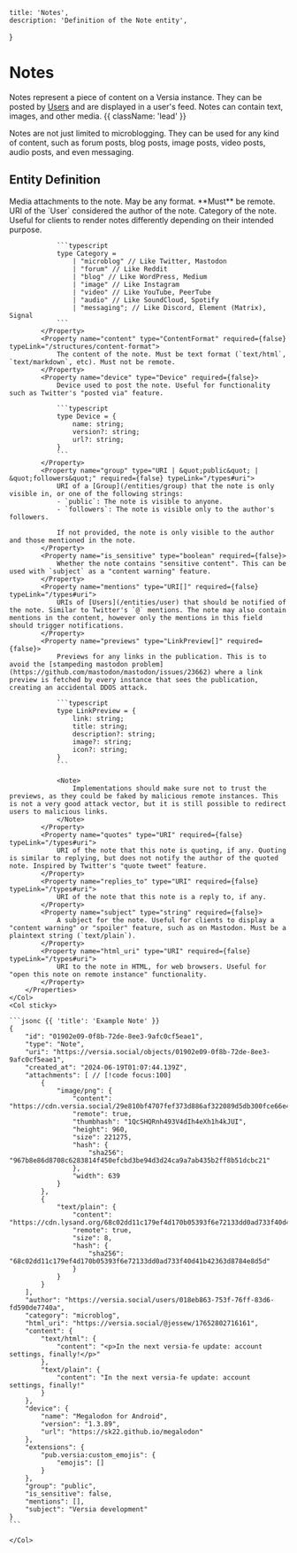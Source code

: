     title: 'Notes',
    description: 'Definition of the Note entity',
}

# Notes

Notes represent a piece of content on a Versia instance. They can be posted by [Users](/entities/user) and are displayed in a user's feed. Notes can contain text, images, and other media. {{ className: 'lead' }}

<Note>
    Notes are not just limited to microblogging. They can be used for any kind of content, such as forum posts, blog posts, image posts, video posts, audio posts, and even messaging.
</Note>

## Entity Definition

<Row>
    <Col>
        <Properties>
            <Property name="attachments" type="ContentFormat[]" required={false} typeLink="/structures/content-format">
                Media attachments to the note. May be any format. **Must** be remote.
            </Property>
            <Property name="author" type="URI" required={true} typeLink="/types#uri">
                URI of the `User` considered the author of the note.
            </Property>
            <Property name="category" type="Category" required={false}>
                Category of the note. Useful for clients to render notes differently depending on their intended purpose.

                ```typescript
                type Category =
                    | "microblog" // Like Twitter, Mastodon
                    | "forum" // Like Reddit
                    | "blog" // Like WordPress, Medium
                    | "image" // Like Instagram
                    | "video" // Like YouTube, PeerTube
                    | "audio" // Like SoundCloud, Spotify
                    | "messaging"; // Like Discord, Element (Matrix), Signal
                ```
            </Property>
            <Property name="content" type="ContentFormat" required={false} typeLink="/structures/content-format">
                The content of the note. Must be text format (`text/html`, `text/markdown`, etc). Must not be remote.
            </Property>
            <Property name="device" type="Device" required={false}>
                Device used to post the note. Useful for functionality such as Twitter's "posted via" feature.

                ```typescript
                type Device = {
                    name: string;
                    version?: string;
                    url?: string;
                }
                ```
            </Property>
            <Property name="group" type="URI | &quot;public&quot; | &quot;followers&quot;" required={false} typeLink="/types#uri">
                URI of a [Group](/entities/group) that the note is only visible in, or one of the following strings:
                - `public`: The note is visible to anyone.
                - `followers`: The note is visible only to the author's followers.

                If not provided, the note is only visible to the author and those mentioned in the note.
            </Property>
            <Property name="is_sensitive" type="boolean" required={false}>
                Whether the note contains "sensitive content". This can be used with `subject` as a "content warning" feature.
            </Property>
            <Property name="mentions" type="URI[]" required={false} typeLink="/types#uri">
                URIs of [Users](/entities/user) that should be notified of the note. Similar to Twitter's `@` mentions. The note may also contain mentions in the content, however only the mentions in this field should trigger notifications.
            </Property>
            <Property name="previews" type="LinkPreview[]" required={false}>
                Previews for any links in the publication. This is to avoid the [stampeding mastodon problem](https://github.com/mastodon/mastodon/issues/23662) where a link preview is fetched by every instance that sees the publication, creating an accidental DDOS attack.

                ```typescript
                type LinkPreview = {
                    link: string;
                    title: string;
                    description?: string;
                    image?: string;
                    icon?: string;
                }
                ```

                <Note>
                    Implementations should make sure not to trust the previews, as they could be faked by malicious remote instances. This is not a very good attack vector, but it is still possible to redirect users to malicious links.
                </Note>
            </Property>
            <Property name="quotes" type="URI" required={false} typeLink="/types#uri">
                URI of the note that this note is quoting, if any. Quoting is similar to replying, but does not notify the author of the quoted note. Inspired by Twitter's "quote tweet" feature.
            </Property>
            <Property name="replies_to" type="URI" required={false} typeLink="/types#uri">
                URI of the note that this note is a reply to, if any.
            </Property>
            <Property name="subject" type="string" required={false}>
                A subject for the note. Useful for clients to display a "content warning" or "spoiler" feature, such as on Mastodon. Must be a plaintext string (`text/plain`).
            </Property>
            <Property name="html_uri" type="URI" required={false} typeLink="/types#uri">
                URI to the note in HTML, for web browsers. Useful for "open this note on remote instance" functionality.
            </Property>
        </Properties>
    </Col>
    <Col sticky>

    ```jsonc {{ 'title': 'Example Note' }}
    {
        "id": "01902e09-0f8b-72de-8ee3-9afc0cf5eae1",
        "type": "Note",
        "uri": "https://versia.social/objects/01902e09-0f8b-72de-8ee3-9afc0cf5eae1",
        "created_at": "2024-06-19T01:07:44.139Z",
        "attachments": [ // [!code focus:100]
            {
                "image/png": {
                    "content": "https://cdn.versia.social/29e810bf4707fef373d886af322089d5db300fce66e4e073efc26827f10825f6/image.webp",
                    "remote": true,
                    "thumbhash": "1QcSHQRnh493V4dIh4eXh1h4kJUI",
                    "height": 960,
                    "size": 221275,
                    "hash": {
                        "sha256": "967b8e86d8708c6283814f450efcbd3be94d3d24ca9a7ab435b2ff8b51dcbc21"
                    },
                    "width": 639
                }
            },
            {
                "text/plain": {
                    "content": "https://cdn.lysand.org/68c02dd11c179ef4d170b05393f6e72133dd0ad733f40d41b42363d8784e8d5d/fire.txt",
                    "remote": true,
                    "size": 8,
                    "hash": {
                        "sha256": "68c02dd11c179ef4d170b05393f6e72133dd0ad733f40d41b42363d8784e8d5d"
                    }
                }
            }
        ],
        "author": "https://versia.social/users/018eb863-753f-76ff-83d6-fd590de7740a",
        "category": "microblog",
        "html_uri": "https://versia.social/@jessew/17652802716161",
        "content": {
            "text/html": {
                "content": "<p>In the next versia-fe update: account settings, finally!</p>"
            },
            "text/plain": {
                "content": "In the next versia-fe update: account settings, finally!"
            }
        },
        "device": {
            "name": "Megalodon for Android",
            "version": "1.3.89",
            "url": "https://sk22.github.io/megalodon"
        },
        "extensions": {
            "pub.versia:custom_emojis": {
                "emojis": []
            }
        },
        "group": "public",
        "is_sensitive": false,
        "mentions": [],
        "subject": "Versia development"
    }
    ```

    </Col>
</Row>
